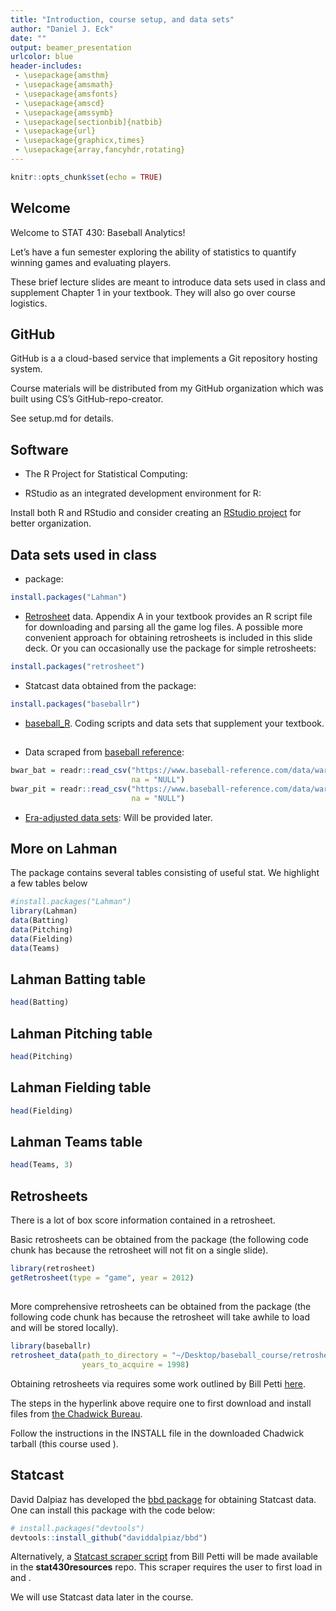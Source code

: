 ```yaml
---
title: "Introduction, course setup, and data sets"
author: "Daniel J. Eck"
date: ""
output: beamer_presentation
urlcolor: blue
header-includes: 
 - \usepackage{amsthm}
 - \usepackage{amsmath}
 - \usepackage{amsfonts}
 - \usepackage{amscd}
 - \usepackage{amssymb}
 - \usepackage[sectionbib]{natbib}
 - \usepackage{url}
 - \usepackage{graphicx,times}
 - \usepackage{array,fancyhdr,rotating}
---
```


```r
knitr::opts_chunk$set(echo = TRUE)
```

## Welcome

Welcome to STAT 430: Baseball Analytics! 

Let's have a fun semester exploring the ability of statistics to quantify winning games and evaluating players.

These brief lecture slides are meant to introduce data sets used in class and supplement Chapter 1 in your textbook. They will also go over course logistics.





## GitHub

GitHub is a a cloud-based service that implements a Git repository hosting system.

Course materials will be distributed from my GitHub organization which was built using CS's GitHub-repo-creator. 

See setup.md for details.


## Software

 - The R Project for Statistical Computing: \url{https://www.r-project.org/}

 - RStudio as an integrated development environment for R: \url{https://www.rstudio.com/}

Install both R and RStudio and consider creating an [RStudio project](https://support.posit.co/hc/en-us/articles/200526207-Using-RStudio-Projects) for better organization.


## Data sets used in class

- \texttt{Lahman} package: 
```r
install.packages("Lahman")
```
- [Retrosheet](www.retrosheet.org/gamelogs/index.html) data. Appendix A in your textbook provides an R script file for downloading and parsing all the game log files. A possible more convenient approach for obtaining retrosheets is included in this slide deck. Or you can occasionally use the \texttt{retrosheet} package for simple retrosheets:
```r
install.packages("retrosheet")
```
<!-- - PITCHf/x data in XML format.  Appendix B in your textbook details the \texttt{xml2} package and other resources for working with XML data in R.  -->
- Statcast data obtained from the \texttt{baseballr} package: 
```r
install.packages("baseballr")
```
- [baseball_R](https://github.com/beanumber/baseball_R). Coding scripts and data sets that supplement your textbook.


## 

 - Data scraped from [baseball reference](https://www.baseball-reference.com/): 

\tiny
```r
bwar_bat = readr::read_csv("https://www.baseball-reference.com/data/war_daily_bat.txt", 
                           na = "NULL")
bwar_pit = readr::read_csv("https://www.baseball-reference.com/data/war_daily_pitch.txt", 
                           na = "NULL")
```

\normalsize
 - [Era-adjusted data sets](https://arxiv.org/abs/2207.11332): Will be provided later.



## More on Lahman

The \texttt{Lahman} package contains several tables consisting of useful stat. We highlight a few tables below

\vspace{12pt}

```r
#install.packages("Lahman") 
library(Lahman)
data(Batting)
data(Pitching)
data(Fielding)
data(Teams)
```


## Lahman Batting table

\tiny
```r
head(Batting)
```


## Lahman Pitching table

\tiny
```r
head(Pitching)
```


## Lahman Fielding table

\tiny
```r
head(Fielding)
```


## Lahman Teams table

\tiny
```r
head(Teams, 3)
```


## Retrosheets

There is a lot of box score information contained in a retrosheet. 


Basic retrosheets can be obtained from the \texttt{retrosheet} package (the following code chunk has \texttt{eval = FALSE} because the retrosheet will not fit on a single slide).

\vspace{12pt}

```r
library(retrosheet)
getRetrosheet(type = "game", year = 2012)
```


##

More comprehensive retrosheets can be obtained from the \texttt{baseballr} package (the following code chunk has \texttt{eval = FALSE} because the retrosheet will take awhile to load and will be stored locally).

\vspace{12pt}

\tiny
```r
library(baseballr)
retrosheet_data(path_to_directory = "~/Desktop/baseball_course/retrosheet", 
                years_to_acquire = 1998)
```


\normalsize
Obtaining retrosheets via \texttt{baseballr} requires some work outlined by Bill Petti [here](https://billpetti.github.io/2019-08-10-build-retrosheet-event-roster-database-rstats-baseballr/). 

The steps in the hyperlink above require one to first download and install files from [the Chadwick Bureau](https://github.com/chadwickbureau/chadwick/releases).

Follow the instructions in the INSTALL file in the downloaded Chadwick tarball (this course used \texttt{chadwick-0.9.5}).


## Statcast

David Dalpiaz has developed the [bbd package](https://daviddalpiaz.github.io/bbd/) for obtaining Statcast data. One can install this package with the code below:

```r
# install.packages("devtools")
devtools::install_github("daviddalpiaz/bbd")
```

\vspace{12pt}

Alternatively, a [Statcast scraper script](https://billpetti.github.io/2021-04-02-build-statcast-database-rstats-version-3.0/) from Bill Petti will be made available in the **stat430resources** repo. This scraper requires the user to first load in \texttt{tidyverse} and \texttt{baseballr}.

We will use Statcast data later in the course.





